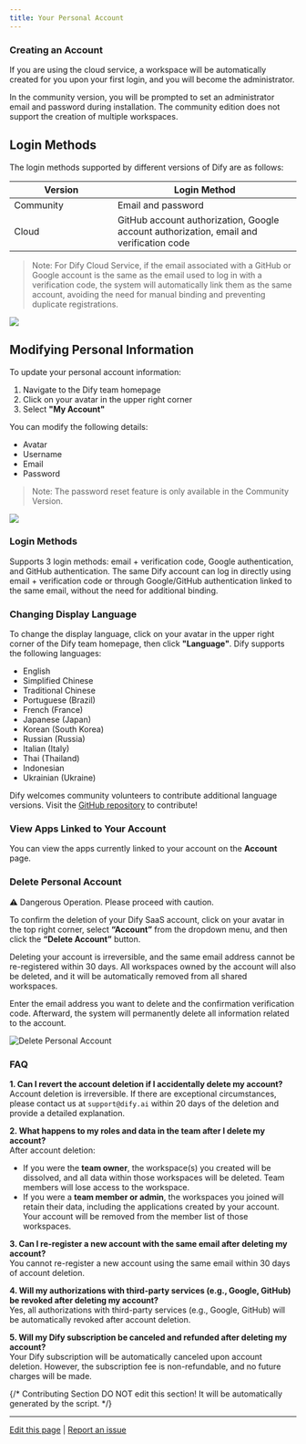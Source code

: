 ```yaml
---
title: Your Personal Account
---
```


### Creating an Account

If you are using the cloud service, a workspace will be automatically created for you upon your first login, and you will become the administrator.

In the community version, you will be prompted to set an administrator email and password during installation. The community edition does not support the creation of multiple workspaces.

## Login Methods

The login methods supported by different versions of Dify are as follows:

<table><thead><tr><th width="166">Version</th><th>Login Method</th></tr></thead><tbody><tr><td>Community</td><td>Email and password</td></tr><tr><td>Cloud</td><td>GitHub account authorization, Google account authorization, email and verification code</td></tr></tbody></table>

> Note: For Dify Cloud Service, if the email associated with a GitHub or Google account is the same as the email used to log in with a verification code, the system will automatically link them as the same account, avoiding the need for manual binding and preventing duplicate registrations.

![](https://assets-docs.dify.ai/dify-enterprise-mintlify/en/guides/management/c4a9bb46f636807f0b59710724fddc40.png)

## Modifying Personal Information

To update your personal account information:

1. Navigate to the Dify team homepage
2. Click on your avatar in the upper right corner
3. Select **"My Account"**

You can modify the following details:

* Avatar
* Username
* Email
* Password

> Note: The password reset feature is only available in the Community Version.

![](https://assets-docs.dify.ai/dify-enterprise-mintlify/en/guides/management/527c6752596356c263262f5e24ef8941.png)

### Login Methods

Supports 3 login methods: email + verification code, Google authentication, and GitHub authentication. The same Dify account can log in directly using email + verification code or through Google/GitHub authentication linked to the same email, without the need for additional binding.

### Changing Display Language

To change the display language, click on your avatar in the upper right corner of the Dify team homepage, then click **"Language"**. Dify supports the following languages:

* English
* Simplified Chinese
* Traditional Chinese
* Portuguese (Brazil)
* French (France)
* Japanese (Japan)
* Korean (South Korea)
* Russian (Russia)
* Italian (Italy)
* Thai (Thailand)
* Indonesian
* Ukrainian (Ukraine)

Dify welcomes community volunteers to contribute additional language versions. Visit the [GitHub repository](https://github.com/langgenius/dify/blob/main/CONTRIBUTING) to contribute!

### View Apps Linked to Your Account

You can view the apps currently linked to your account on the **Account** page.

### Delete Personal Account

⚠️ Dangerous Operation. Please proceed with caution.

To confirm the deletion of your Dify SaaS account, click on your avatar in the top right corner, select **“Account”** from the dropdown menu, and then click the **“Delete Account”** button.

Deleting your account is irreversible, and the same email address cannot be re-registered within 30 days. All workspaces owned by the account will also be deleted, and it will be automatically removed from all shared workspaces.

Enter the email address you want to delete and the confirmation verification code. Afterward, the system will permanently delete all information related to the account.

![Delete Personal Account](https://assets-docs.dify.ai/2024/12/ded326f27886b5884969c220ead998d7.png)

### FAQ

**1. Can I revert the account deletion if I accidentally delete my account?**\
Account deletion is irreversible. If there are exceptional circumstances, please contact us at `support@dify.ai` within 20 days of the deletion and provide a detailed explanation.

**2. What happens to my roles and data in the team after I delete my account?**\
After account deletion:

* If you were the **team owner**, the workspace(s) you created will be dissolved, and all data within those workspaces will be deleted. Team members will lose access to the workspace.
* If you were a **team member or admin**, the workspaces you joined will retain their data, including the applications created by your account. Your account will be removed from the member list of those workspaces.

**3. Can I re-register a new account with the same email after deleting my account?**\
You cannot re-register a new account using the same email within 30 days of account deletion.

**4. Will my authorizations with third-party services (e.g., Google, GitHub) be revoked after deleting my account?**\
Yes, all authorizations with third-party services (e.g., Google, GitHub) will be automatically revoked after account deletion.

**5. Will my Dify subscription be canceled and refunded after deleting my account?**\
Your Dify subscription will be automatically canceled upon account deletion. However, the subscription fee is non-refundable, and no future charges will be made.

{/*
Contributing Section
DO NOT edit this section!
It will be automatically generated by the script.
*/}

---

[Edit this page](https://github.com/langgenius/dify-docs/edit/main/en/guides/management/personal-account-management.mdx) | [Report an issue](https://github.com/langgenius/dify-docs/issues/new?template=docs.yml)

